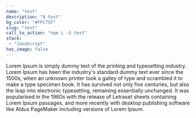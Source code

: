 ```yaml
---
name: "test"
description: "A test"
bg_color: "#FFC75F"
slug: "test"
call_to_action: "npm i -S test"
stack:
 - "JavaScript"
has_image: false
---
```

Lorem Ipsum is simply dummy text of the printing and typesetting industry. Lorem Ipsum has been the industry's standard dummy text ever since the 1500s, when an unknown printer took a galley of type and scrambled it to make a type specimen book. It has survived not only five centuries, but also the leap into electronic typesetting, remaining essentially unchanged. It was popularised in the 1960s with the release of Letraset sheets containing Lorem Ipsum passages, and more recently with desktop publishing software like Aldus PageMaker including versions of Lorem Ipsum.